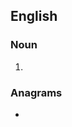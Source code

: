 ==English==

===Noun===
{{head|en|noun plural form}}

# {{plural of|armful|lang=en}}

===Anagrams===
* {{anagrams|en|armsful|fulmars}}